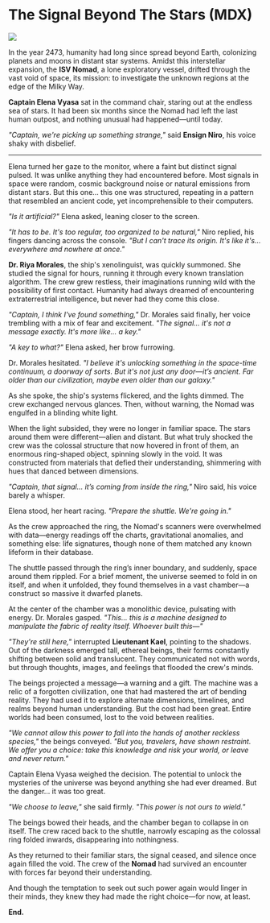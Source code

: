 # The Signal Beyond The Stars (MDX)

![](./sci-fi.jpg)

In the year 2473, humanity had long since spread beyond Earth, colonizing planets and moons in distant star systems. Amidst this interstellar expansion, the **ISV Nomad**, a lone exploratory vessel, drifted through the vast void of space, its mission: to investigate the unknown regions at the edge of the Milky Way.

**Captain Elena Vyasa** sat in the command chair, staring out at the endless sea of stars. It had been six months since the Nomad had left the last human outpost, and nothing unusual had happened—until today.

_"Captain, we're picking up something strange,"_ said **Ensign Niro**, his voice shaky with disbelief.

---

Elena turned her gaze to the monitor, where a faint but distinct signal pulsed. It was unlike anything they had encountered before. Most signals in space were random, cosmic background noise or natural emissions from distant stars. But this one... this one was structured, repeating in a pattern that resembled an ancient code, yet incomprehensible to their computers.

_"Is it artificial?"_ Elena asked, leaning closer to the screen.

_"It has to be. It's too regular, too organized to be natural,"_ Niro replied, his fingers dancing across the console. _"But I can't trace its origin. It's like it's... everywhere and nowhere at once."_

**Dr. Riya Morales**, the ship's xenolinguist, was quickly summoned. She studied the signal for hours, running it through every known translation algorithm. The crew grew restless, their imaginations running wild with the possibility of first contact. Humanity had always dreamed of encountering extraterrestrial intelligence, but never had they come this close.

_"Captain, I think I've found something,"_ Dr. Morales said finally, her voice trembling with a mix of fear and excitement. _"The signal... it's not a message exactly. It's more like... a key."_

_"A key to what?"_ Elena asked, her brow furrowing.

Dr. Morales hesitated. _"I believe it's unlocking something in the space-time continuum, a doorway of sorts. But it's not just any door—it’s ancient. Far older than our civilization, maybe even older than our galaxy."_

As she spoke, the ship's systems flickered, and the lights dimmed. The crew exchanged nervous glances. Then, without warning, the Nomad was engulfed in a blinding white light.

When the light subsided, they were no longer in familiar space. The stars around them were different—alien and distant. But what truly shocked the crew was the colossal structure that now hovered in front of them, an enormous ring-shaped object, spinning slowly in the void. It was constructed from materials that defied their understanding, shimmering with hues that danced between dimensions.

_"Captain, that signal... it’s coming from inside the ring,"_ Niro said, his voice barely a whisper.

Elena stood, her heart racing. _"Prepare the shuttle. We're going in."_

As the crew approached the ring, the Nomad's scanners were overwhelmed with data—energy readings off the charts, gravitational anomalies, and something else: life signatures, though none of them matched any known lifeform in their database.

The shuttle passed through the ring’s inner boundary, and suddenly, space around them rippled. For a brief moment, the universe seemed to fold in on itself, and when it unfolded, they found themselves in a vast chamber—a construct so massive it dwarfed planets.

At the center of the chamber was a monolithic device, pulsating with energy. Dr. Morales gasped. _"This... this is a machine designed to manipulate the fabric of reality itself. Whoever built this—"_

_"They're still here,"_ interrupted **Lieutenant Kael**, pointing to the shadows. Out of the darkness emerged tall, ethereal beings, their forms constantly shifting between solid and translucent. They communicated not with words, but through thoughts, images, and feelings that flooded the crew's minds.

The beings projected a message—a warning and a gift. The machine was a relic of a forgotten civilization, one that had mastered the art of bending reality. They had used it to explore alternate dimensions, timelines, and realms beyond human understanding. But the cost had been great. Entire worlds had been consumed, lost to the void between realities.

_"We cannot allow this power to fall into the hands of another reckless species,"_ the beings conveyed. _"But you, travelers, have shown restraint. We offer you a choice: take this knowledge and risk your world, or leave and never return."_

Captain Elena Vyasa weighed the decision. The potential to unlock the mysteries of the universe was beyond anything she had ever dreamed. But the danger... it was too great.

_"We choose to leave,"_ she said firmly. _"This power is not ours to wield."_

The beings bowed their heads, and the chamber began to collapse in on itself. The crew raced back to the shuttle, narrowly escaping as the colossal ring folded inwards, disappearing into nothingness.

As they returned to their familiar stars, the signal ceased, and silence once again filled the void. The crew of the **Nomad** had survived an encounter with forces far beyond their understanding.

And though the temptation to seek out such power again would linger in their minds, they knew they had made the right choice—for now, at least.

**End.**
